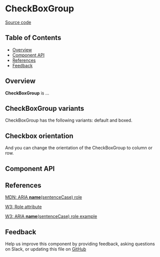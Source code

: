 
# **CheckBoxGroup**

[Source code](https://github.com/leemonade/bubbles/tree/main/packages/components/form/CheckBoxGroup)

## Table of Contents

<!-- START doctoc generated TOC please keep comment here to allow auto update -->
<!-- DON'T EDIT THIS SECTION, INSTEAD RE-RUN doctoc TO UPDATE -->

- [Overview](#overview)
- [Component API](#component-api)
- [References](#references)
- [Feedback](#feedback)

## Overview

**CheckBoxGroup** is ...

<ThemeProvider>
  <CheckBoxGroup
    data={[
      { label: 'Option 1' },
      { label: 'Option 2', help: 'Help text', helpPosition: 'bottom' },
      { label: 'Option 3', help: 'Help text', helpPosition: 'right' },
    ]}
  />
</ThemeProvider>

## CheckBoxGroup variants

CheckBoxGroup has the following variants: default and boxed.

<ThemeProvider>
  <CheckBoxGroup
    data={[{ label: 'Option 1' }, { label: 'Option 2', help: 'Help text', helpPosition: 'right' }]}
  />
  <Space></Space>
  <CheckBoxGroup
    data={[{ label: 'Option 1' }, { label: 'Option 2', help: 'Help text', helpPosition: 'right' }]}
    variant="boxed"
  />
</ThemeProvider>

## Checkbox orientation

And you can change the orientation of the CheckBoxGroup to column or row.

<ThemeProvider>
  <CheckBoxGroup
    data={[
      { label: 'Row Option 1' },
      { label: 'Row Option 2', help: 'Help text', helpPosition: 'right' },
    ]}
    direction="column"
  />
  <Space></Space>
  <CheckBoxGroup
    data={[
      { label: 'Column Option 1' },
      { label: 'Column Option 2', help: 'Help text', helpPosition: 'right' },
    ]}
    direction="row"
  />
  <Space></Space>
  <CheckBoxGroup
    data={[
      { label: 'Row Option 1' },
      { label: 'Row Option 2', help: 'Help text', helpPosition: 'right' },
    ]}
    variant="boxed"
  />
  <Space></Space>
  <CheckBoxGroup
    data={[
      { label: 'Column Option 1' },
      { label: 'Column Option 2', help: 'Help text', helpPosition: 'right' },
    ]}
    variant="boxed"
    direction="row"
  />
</ThemeProvider>

## Component API

<Preview>
  <Story id="molecules-form-checkboxgroup--playground" />
</Preview>

<Props of={CheckBoxGroup} />

## References

[MDN: ARIA **name**(sentenceCase) role](https://developer.mozilla.org/en-US/docs/Web/Accessibility/ARIA/Roles/check-box-group_role)

[W3: Role attribute](https://www.w3.org/WAI/PF/HTML/wiki/RoleAttribute)

[W3: ARIA **name**(sentenceCase) role example](https://www.w3.org/TR/2016/WD-wai-aria-practices-1.1-20160317/examples/check-box-group/check-box-group.html)

## Feedback

Help us improve this component by providing feedback, asking questions on Slack, or updating this file on
[GitHub](https://github.com/leemonade/bubbles/edit/main/packages/components/form/CheckBoxGroup.mdx)
